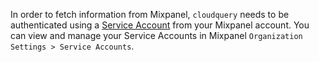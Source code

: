 In order to fetch information from Mixpanel, `cloudquery` needs to be authenticated using a [Service Account](https://developer.mixpanel.com/reference/service-accounts) from your Mixpanel account. You can view and manage your Service Accounts in Mixpanel `Organization Settings > Service Accounts`.
